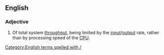 ==English==
{{wikipedia}}

===Adjective===
{{en-adj|head=[[I/O]] [[bound]]|-}}

# {{lb|en|computing}} Of total system [[throughput]], being limited by the [[input]]/[[output]] rate, rather than by processing speed of the [[CPU]].
[[Category:English terms spelled with /]]
